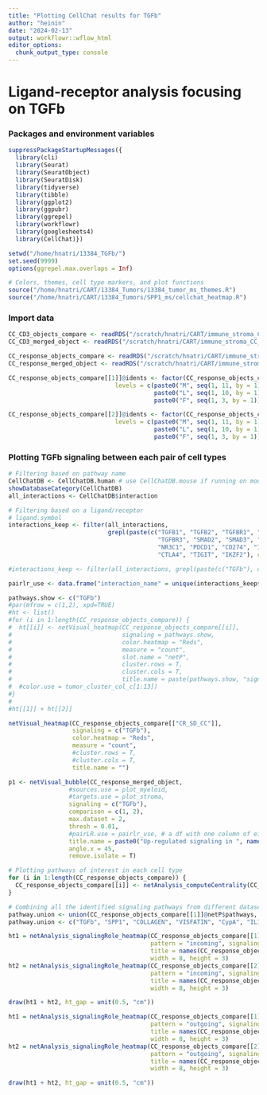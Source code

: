 ```yaml
---
title: "Plotting CellChat results for TGFb"
author: "heinin"
date: "2024-02-13"
output: workflowr::wflow_html
editor_options:
  chunk_output_type: console
---
```


# Ligand-receptor analysis focusing on TGFb

### Packages and environment variables

```r

suppressPackageStartupMessages({
  library(cli)
  library(Seurat)
  library(SeuratObject)
  library(SeuratDisk)
  library(tidyverse)
  library(tibble)
  library(ggplot2)
  library(ggpubr)
  library(ggrepel)
  library(workflowr)
  library(googlesheets4)
  library(CellChat)})

setwd("/home/hnatri/13384_TGFb/")
set.seed(9999)
options(ggrepel.max.overlaps = Inf)

# Colors, themes, cell type markers, and plot functions
source("/home/hnatri/CART/13384_Tumors/13384_tumor_ms_themes.R")
source("/home/hnatri/CART/13384_Tumors/SPP1_ms/cellchat_heatmap.R")

```

### Import data

```r
CC_CD3_objects_compare <- readRDS("/scratch/hnatri/CART/immune_stroma_CC_compare_object_CD3_celltypenames.rds")
CC_CD3_merged_object <- readRDS("/scratch/hnatri/CART/immune_stroma_CC_merged_object_CD3_celltypenames.rds")

CC_response_objects_compare <- readRDS("/scratch/hnatri/CART/immune_stroma_CC_compare_object_response_celltypenames.rds")
CC_response_merged_object <- readRDS("/scratch/hnatri/CART/immune_stroma_CC_merged_object_response_celltypenames.rds")

CC_response_objects_compare[[1]]@idents <- factor(CC_response_objects_compare[[1]]@idents,
                              levels = c(paste0("M", seq(1, 11, by = 1)),
                                         paste0("L", seq(1, 10, by = 1)),
                                         paste0("F", seq(1, 3, by = 1))))

CC_response_objects_compare[[2]]@idents <- factor(CC_response_objects_compare[[1]]@idents,
                              levels = c(paste0("M", seq(1, 11, by = 1)),
                                         paste0("L", seq(1, 10, by = 1)),
                                         paste0("F", seq(1, 3, by = 1))))

```

### Plotting TGFb signaling between each pair of cell types

```r

# Filtering based on pathway name
CellChatDB <- CellChatDB.human # use CellChatDB.mouse if running on mouse data
showDatabaseCategory(CellChatDB)
all_interactions <- CellChatDB$interaction

# Filtering based on a ligand/receptor
# ligand.symbol
interactions_keep <- filter(all_interactions,
                            grepl(paste(c("TGFB1", "TGFB2", "TGFBR1", "TGFBR2",
                                          "TGFBR3", "SMAD2", "SMAD3", "SMAD4",
                                          "NR3C1", "PDCD1", "CD274", "IL4R",
                                          "CTLA4", "TIGIT", "IKZF2"), collapse="|"), ligand.symbol))

#interactions_keep <- filter(all_interactions, grepl(paste(c("TGFb"), collapse="|"), pathway_name))

pairlr_use <- data.frame("interaction_name" = unique(interactions_keep$interaction_name))

pathways.show <- c("TGFb") 
#par(mfrow = c(1,2), xpd=TRUE)
#ht <- list()
#for (i in 1:length(CC_response_objects_compare)) {
#  ht[[i]] <- netVisual_heatmap(CC_response_objects_compare[[i]],
#                               signaling = pathways.show,
#                               color.heatmap = "Reds",
#                               measure = "count",
#                               slot.name = "netP",
#                               cluster.rows = T,
#                               cluster.cols = T,
#                               title.name = paste(pathways.show, "signaling ", names(CC_response_objects_compare)[i]))
#  #color.use = tumor_cluster_col_c[1:13])
#}
#
#ht[[1]] + ht[[2]]

netVisual_heatmap(CC_response_objects_compare[["CR_SD_CC"]],
                  signaling = c("TGFb"),
                  color.heatmap = "Reds",
                  measure = "count",
                  #cluster.rows = T,
                  #cluster.cols = T,
                  title.name = "")

p1 <- netVisual_bubble(CC_response_merged_object,
                 #sources.use = plot_myeloid,
                 #targets.use = plot_stroma,
                 signaling = c("TGFb"),
                 comparison = c(1, 2),
                 max.dataset = 2,
                 thresh = 0.01,
                 #pairLR.use = pairlr_use, # a df with one column of either "interaction_name" or "pathway_name"
                 title.name = paste0("Up-regulated signaling in ", names(CC_response_objects_compare)[2]),
                 angle.x = 45,
                 remove.isolate = T)

# Plotting pathways of interest in each cell type
for (i in 1:length(CC_response_objects_compare)) {
  CC_response_objects_compare[[i]] <- netAnalysis_computeCentrality(CC_response_objects_compare[[i]])
}

# Combining all the identified signaling pathways from different datasets
pathway.union <- union(CC_response_objects_compare[[1]]@netP$pathways, CC_response_objects_compare[[2]]@netP$pathways)
pathway.union <- c("TGFb", "SPP1", "COLLAGEN", "VISFATIN", "CypA", "IL1")

ht1 = netAnalysis_signalingRole_heatmap(CC_response_objects_compare[[1]],
                                        pattern = "incoming", signaling = pathway.union,
                                        title = names(CC_response_objects_compare)[1],
                                        width = 8, height = 3)
ht2 = netAnalysis_signalingRole_heatmap(CC_response_objects_compare[[2]],
                                        pattern = "incoming", signaling = pathway.union,
                                        title = names(CC_response_objects_compare)[2],
                                        width = 8, height = 3)

draw(ht1 + ht2, ht_gap = unit(0.5, "cm"))

ht1 = netAnalysis_signalingRole_heatmap(CC_response_objects_compare[[1]],
                                        pattern = "outgoing", signaling = pathway.union,
                                        title = names(CC_response_objects_compare)[1],
                                        width = 8, height = 3)
ht2 = netAnalysis_signalingRole_heatmap(CC_response_objects_compare[[2]],
                                        pattern = "outgoing", signaling = pathway.union,
                                        title = names(CC_response_objects_compare)[2],
                                        width = 8, height = 3)

draw(ht1 + ht2, ht_gap = unit(0.5, "cm"))

```

